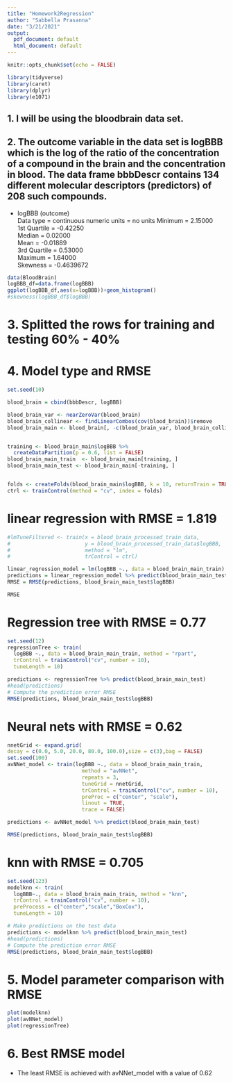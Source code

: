 ---
title: "Homework2Regression"
author: "Sabbella Prasanna"
date: "3/21/2021"
output:
  pdf_document: default
  html_document: default
---


```{r setup, include=FALSE}
knitr::opts_chunk$set(echo = FALSE)
```

```{R message=FALSE, warning=FALSE}

library(tidyverse)
library(caret)
library(dplyr)
library(e1071)

```
## 1. I will be using the bloodbrain data set.

## 2. The outcome variable in the data set is logBBB which is the log of the ratio of the concentration of a compound in the brain and the concentration in blood. The data frame bbbDescr contains 134 different molecular descriptors (predictors) of 208 such compounds. 

- logBBB (outcome)\
Data type = continuous numeric
units = no units
Minimum = 2.15000\
1st Quartile = -0.42250\
Median = 0.02000\
Mean = -0.01889\
3rd Quartile = 0.53000\   
Maximum = 1.64000\
Skewness = -0.4639672
           
```{R message=FALSE, warning=FALSE}
data(BloodBrain)
logBBB_df=data.frame(logBBB)
ggplot(logBBB_df,aes(x=logBBB))+geom_histogram()
#skewness(logBBB_df$logBBB)
```

# 3. Splitted the rows for training and testing 60% - 40%

# 4. Model type and RMSE
```{r message=FALSE, warning=FALSE}
set.seed(10)

blood_brain = cbind(bbbDescr, logBBB)

blood_brain_var <- nearZeroVar(blood_brain)
blood_brain_collinear <- findLinearCombos(cov(blood_brain))$remove
blood_brain_main <- blood_brain[, -c(blood_brain_var, blood_brain_collinear)]


training <- blood_brain_main$logBBB %>%
  createDataPartition(p = 0.6, list = FALSE)
blood_brain_main_train  <- blood_brain_main[training, ]
blood_brain_main_test <- blood_brain_main[-training, ]


folds <- createFolds(blood_brain_main$logBBB, k = 10, returnTrain = TRUE)
ctrl <- trainControl(method = "cv", index = folds)

```




# linear regression with RMSE = 1.819
```{r message=FALSE, warning=FALSE}

#lmTuneFiltered <- train(x = blood_brain_processed_train_data,
#                        y = blood_brain_processed_train_data$logBBB,
#                        method = "lm",
#                        trControl = ctrl)

linear_regression_model = lm(logBBB ~., data = blood_brain_main_train)
predictions = linear_regression_model %>% predict(blood_brain_main_test)
RMSE = RMSE(predictions, blood_brain_main_test$logBBB)

RMSE

```
# Regression tree with RMSE = 0.77
```{r message=FALSE, warning=FALSE}

set.seed(12)
regressionTree <- train(
  logBBB ~., data = blood_brain_main_train, method = "rpart",
  trControl = trainControl("cv", number = 10),
  tuneLength = 10)

predictions <- regressionTree %>% predict(blood_brain_main_test)
#head(predictions)
# Compute the prediction error RMSE
RMSE(predictions, blood_brain_main_test$logBBB)


```




# Neural nets with RMSE = 0.62
```{r message=FALSE, warning=FALSE}
nnetGrid <- expand.grid(
decay = c(0.0, 5.0, 20.0, 80.0, 100.0),size = c(3),bag = FALSE)
set.seed(100)
avNNet_model <- train(logBBB ~., data = blood_brain_main_train,
                        method = "avNNet",
                        repeats = 3,
                        tuneGrid = nnetGrid,
                        trControl = trainControl("cv", number = 10),
                        preProc = c("center", "scale"),
                        linout = TRUE,
                        trace = FALSE)

predictions <- avNNet_model %>% predict(blood_brain_main_test)

RMSE(predictions, blood_brain_main_test$logBBB)

```
# knn with RMSE = 0.705
```{r  message=FALSE, warning=FALSE}
set.seed(123)
modelknn <- train(
  logBBB~., data = blood_brain_main_train, method = "knn",
  trControl = trainControl("cv", number = 10),
  preProcess = c("center","scale","BoxCox"),
  tuneLength = 10)

# Make predictions on the test data
predictions <- modelknn %>% predict(blood_brain_main_test)
#head(predictions)
# Compute the prediction error RMSE
RMSE(predictions, blood_brain_main_test$logBBB)


```

# 5. Model parameter comparison with RMSE
```{r message=FALSE, warning=FALSE}
plot(modelknn)
plot(avNNet_model)
plot(regressionTree)
```

# 6. Best RMSE model
- The least RMSE is achieved with avNNet_model with a value of 0.62
